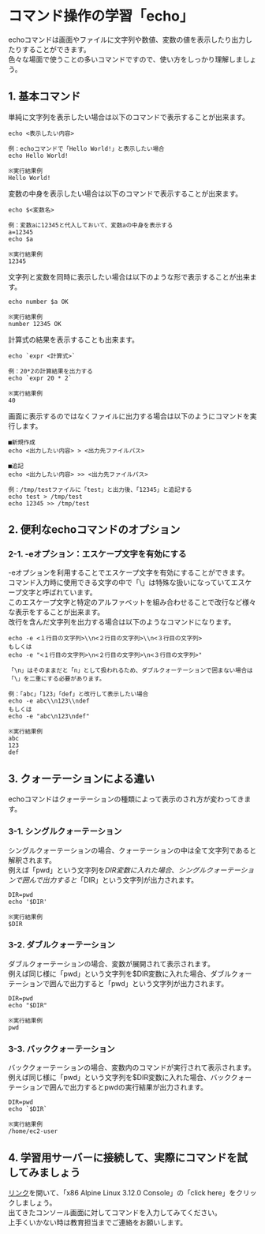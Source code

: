 # コマンド操作の学習「echo」
echoコマンドは画面やファイルに文字列や数値、変数の値を表示したり出力したりすることができます。  
色々な場面で使うことの多いコマンドですので、使い方をしっかり理解しましょう。
## 1. 基本コマンド
単純に文字列を表示したい場合は以下のコマンドで表示することが出来ます。
```shell
echo <表示したい内容>

例：echoコマンドで「Hello World!」と表示したい場合
echo Hello World!

※実行結果例
Hello World!
```
変数の中身を表示したい場合は以下のコマンドで表示することが出来ます。
```shell
echo $<変数名>

例：変数aに12345と代入しておいて、変数aの中身を表示する
a=12345
echo $a

※実行結果例
12345
```
文字列と変数を同時に表示したい場合は以下のような形で表示することが出来ます。
```shell
echo number $a OK

※実行結果例
number 12345 OK
```
計算式の結果を表示することも出来ます。
```shell
echo `expr <計算式>`

例：20*2の計算結果を出力する
echo `expr 20 * 2`

※実行結果例
40
```
画面に表示するのではなくファイルに出力する場合は以下のようにコマンドを実行します。
```shell
■新規作成
echo <出力したい内容> > <出力先ファイルパス>

■追記
echo <出力したい内容> >> <出力先ファイルパス>

例：/tmp/testファイルに「test」と出力後、「12345」と追記する
echo test > /tmp/test
echo 12345 >> /tmp/test
```
## 2. 便利なechoコマンドのオプション
### 2-1. -eオプション：エスケープ文字を有効にする
-eオプションを利用することでエスケープ文字を有効にすることができます。  
コマンド入力時に使用できる文字の中で「\」は特殊な扱いになっていてエスケープ文字と呼ばれています。  
このエスケープ文字と特定のアルファベットを組み合わせることで改行など様々な表示をすることが出来ます。  
改行を含んだ文字列を出力する場合は以下のようなコマンドになります。
```shell
echo -e <１行目の文字列>\\n<２行目の文字列>\\n<３行目の文字列>
もしくは
echo -e "<１行目の文字列>\n<２行目の文字列>\n<３行目の文字列>"

「\n」はそのままだと「n」として扱われるため、ダブルクォーテーションで囲まない場合は「\」を二重にする必要があります。

例：「abc」「123」「def」と改行して表示したい場合
echo -e abc\\n123\\ndef
もしくは
echo -e "abc\n123\ndef"

※実行結果例
abc
123
def
```
## 3. クォーテーションによる違い
echoコマンドはクォーテーションの種類によって表示のされ方が変わってきます。
### 3-1. シングルクォーテーション
シングルクォーテーションの場合、クォーテーションの中は全て文字列であると解釈されます。  
例えば「pwd」という文字列を$DIR変数に入れた場合、シングルクォーテーションで囲んで出力すると「$DIR」という文字列が出力されます。
```shell
DIR=pwd
echo '$DIR'

※実行結果例
$DIR
```
### 3-2. ダブルクォーテーション
ダブルクォーテーションの場合、変数が展開されて表示されます。  
例えば同じ様に「pwd」という文字列を$DIR変数に入れた場合、ダブルクォーテーションで囲んで出力すると「pwd」という文字列が出力されます。
```shell
DIR=pwd
echo "$DIR"

※実行結果例
pwd
```
### 3-3. バッククォーテーション
バッククォーテーションの場合、変数内のコマンドが実行されて表示されます。  
例えば同じ様に「pwd」という文字列を$DIR変数に入れた場合、バッククォーテーションで囲んで出力するとpwdの実行結果が出力されます。
```shell
DIR=pwd
echo `$DIR`

※実行結果例
/home/ec2-user
```
## 4. 学習用サーバーに接続して、実際にコマンドを試してみましょう
[リンク](https://bellard.org/jslinux/)を開いて、「x86 Alpine Linux 3.12.0 Console」の「click here」をクリックしましょう。  
出てきたコンソール画面に対してコマンドを入力してみてください。  
上手くいかない時は教育担当までご連絡をお願いします。